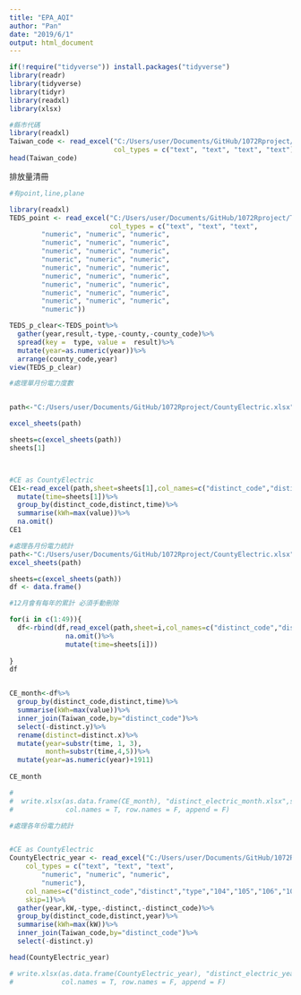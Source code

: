 ```yaml
---
title: "EPA_AQI"
author: "Pan"
date: "2019/6/1"
output: html_document
---
```

```r
if(!require("tidyverse")) install.packages("tidyverse")
library(readr)
library(tidyverse)
library(tidyr)
library(readxl)
library(xlsx)
```



```r
#縣市代碼
library(readxl)
Taiwan_code <- read_excel("C:/Users/user/Documents/GitHub/1072Rproject/taiwan_code.xlsx",
                          col_types = c("text", "text", "text", "text"))
head(Taiwan_code)

```

排放量清冊 
```r
#有point,line,plane

library(readxl)
TEDS_point <- read_excel("C:/Users/user/Documents/GitHub/1072Rproject/TEDS9.0.xlsx",
                         col_types = c("text", "text", "text", 
        "numeric", "numeric", "numeric", 
        "numeric", "numeric", "numeric", 
        "numeric", "numeric", "numeric", 
        "numeric", "numeric", "numeric", 
        "numeric", "numeric", "numeric", 
        "numeric", "numeric", "numeric", 
        "numeric", "numeric", "numeric", 
        "numeric", "numeric", "numeric", 
        "numeric", "numeric", "numeric", 
        "numeric")) 

TEDS_p_clear<-TEDS_point%>%
  gather(year,result,-type,-county,-county_code)%>%
  spread(key =  type, value =  result)%>%
  mutate(year=as.numeric(year))%>%
  arrange(county_code,year)
view(TEDS_p_clear)
```

```r

#處理單月份電力度數


path<-"C:/Users/user/Documents/GitHub/1072Rproject/CountyElectric.xlsx"

excel_sheets(path)

sheets=c(excel_sheets(path))
sheets[1]



#CE as CountyElectric
CE1<-read_excel(path,sheet=sheets[1],col_names=c("distinct_code","distinct","type","number","contract","value"),skip=1)%>%
  mutate(time=sheets[1])%>%
  group_by(distinct_code,distinct,time)%>%
  summarise(kWh=max(value))%>%
  na.omit()
CE1
```

```r
#處理各月份電力統計
path<-"C:/Users/user/Documents/GitHub/1072Rproject/CountyElectric.xlsx"
excel_sheets(path)

sheets=c(excel_sheets(path))
df <- data.frame()

#12月會有每年的累計 必須手動刪除

for(i in c(1:49)){
  df<-rbind(df,read_excel(path,sheet=i,col_names=c("distinct_code","distinct","type","number","contract","value"),skip=1)%>%
              na.omit()%>%
              mutate(time=sheets[i]))
              
}
df


CE_month<-df%>%
  group_by(distinct_code,distinct,time)%>%
  summarise(kWh=max(value))%>%
  inner_join(Taiwan_code,by="distinct_code")%>%
  select(-distinct.y)%>%
  rename(distinct=distinct.x)%>%
  mutate(year=substr(time, 1, 3),
         month=substr(time,4,5))%>%
  mutate(year=as.numeric(year)+1911)
  
CE_month  

# 
#  write.xlsx(as.data.frame(CE_month), "distinct_electric_month.xlsx",sheetName = "monthly",
#             col.names = T, row.names = F, append = F)
```



```r
#處理各年份電力統計


#CE as CountyElectric
CountyElectric_year <- read_excel("C:/Users/user/Documents/GitHub/1072Rproject/CountyElectric_year.xlsx", 
    col_types = c("text", "text", "text", 
        "numeric", "numeric", "numeric", 
        "numeric"),
    col_names=c("distinct_code","distinct","type","104","105","106","107"),
    skip=1)%>%
  gather(year,kW,-type,-distinct,-distinct_code)%>%
  group_by(distinct_code,distinct,year)%>%
  summarise(kWh=max(kW))%>%
  inner_join(Taiwan_code,by="distinct_code")%>%
  select(-distinct.y)

head(CountyElectric_year)

# write.xlsx(as.data.frame(CountyElectric_year), "distinct_electric_year.xlsx",sheetName = "yearly",
#            col.names = T, row.names = F, append = F)

```





